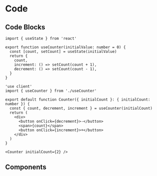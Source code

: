 
# Code

## Code Blocks

```tsx filename="useCounter.ts"
import { useState } from 'react'

export function useCounter(initialValue: number = 0) {
  const [count, setCount] = useState(initialValue)
  return {
    count,
    increment: () => setCount(count + 1),
    decrement: () => setCount(count - 1),
  }
}
```

```tsx filename="Counter.tsx"
'use client'
import { useCounter } from './useCounter'

export default function Counter({ initialCount }: { initialCount: number }) {
  const { count, decrement, increment } = useCounter(initialCount)
  return (
    <div>
      <button onClick={decrement}>-</button>
      <span>{count}</span>
      <button onClick={increment}>+</button>
    </div>
  )
}
```

```tsx
<Counter initialCount={2} />
```

## Components

<Code source="./counter/Counter.tsx" />

<Code source="./counter/useCounter.ts" />

<Counter initialCount={2} />

